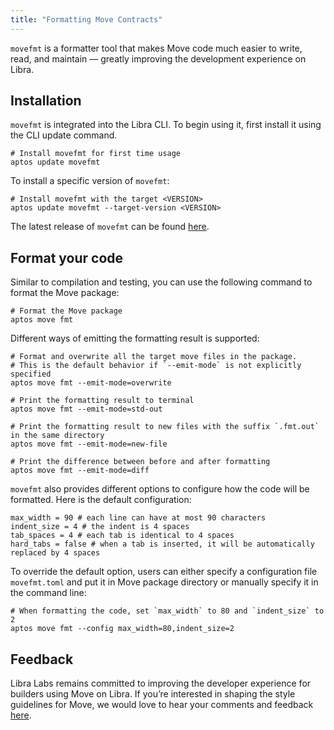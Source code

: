 ```yaml
---
title: "Formatting Move Contracts"
---
```


`movefmt` is a formatter tool that makes Move code much easier to write, read, and maintain — greatly improving the development experience on Libra.

## Installation

`movefmt` is integrated into the Libra CLI. To begin using it, first install it using the CLI update command.

```shellscript filename="Terminal"
# Install movefmt for first time usage
aptos update movefmt
```

To install a specific version of `movefmt`:

```shellscript filename="Terminal"
# Install movefmt with the target <VERSION>
aptos update movefmt --target-version <VERSION>
```

The latest release of `movefmt` can be found [here](https://github.com/movebit/movefmt/releases).

## Format your code

Similar to compilation and testing, you can use the following command to format the Move package:

```shellscript filename="Terminal"
# Format the Move package
aptos move fmt
```

Different ways of emitting the formatting result is supported:

```shellscript filename="Terminal"
# Format and overwrite all the target move files in the package.
# This is the default behavior if `--emit-mode` is not explicitly specified
aptos move fmt --emit-mode=overwrite

# Print the formatting result to terminal
aptos move fmt --emit-mode=std-out

# Print the formatting result to new files with the suffix `.fmt.out` in the same directory
aptos move fmt --emit-mode=new-file

# Print the difference between before and after formatting
aptos move fmt --emit-mode=diff
```

`movefmt` also provides different options to configure how the code will be formatted.
Here is the default configuration:

```
max_width = 90 # each line can have at most 90 characters
indent_size = 4 # the indent is 4 spaces
tab_spaces = 4 # each tab is identical to 4 spaces
hard_tabs = false # when a tab is inserted, it will be automatically replaced by 4 spaces
```

To override the default option, users can either specify a configuration file `movefmt.toml`
and put it in Move package directory or manually specify it in the command line:

```shellscript filename="Terminal"
# When formatting the code, set `max_width` to 80 and `indent_size` to 2
aptos move fmt --config max_width=80,indent_size=2
```

## Feedback

Libra Labs remains committed to improving the developer experience for builders using Move on Libra.
If you’re interested in shaping the style guidelines for Move, we would love to hear your comments and feedback
[here](https://github.com/movebit/movefmt/issues).
